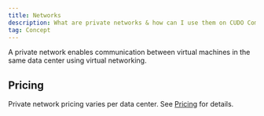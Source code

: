```yaml
---
title: Networks
description: What are private networks & how can I use them on CUDO Compute?
tag: Concept
---
```


A private network enables communication between virtual machines in the same data center using virtual networking.


## Pricing

Private network pricing varies per data center. See [Pricing](https://www.cudocompute.com/pricing?view=virtual-resources) for details.
